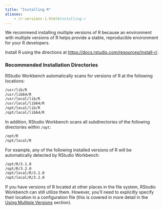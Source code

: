 ```yaml
---
title: "Installing R"
aliases:
	- /r-versions-1.html#installing-r
---
```


We recommend installing multiple versions of R because an environment with multiple
versions of R helps provide a stable, reproducible environment for your R
developers.

Install R using the directions at <https://docs.rstudio.com/resources/install-r/>.

### Recommended Installation Directories

RStudio Workbench automatically scans for versions of R at the following locations:

```bash
/usr/lib/R
/usr/lib64/R
/usr/local/lib/R
/usr/local/lib64/R
/opt/local/lib/R
/opt/local/lib64/R
```

In addition, RStudio Workbench scans all subdirectories of the following directories within `/opt`:

```bash
/opt/R
/opt/local/R
```

For example, any of the following installed versions of R will be automatically detected by RStudio Workbench:

```bash
/opt/R/3.1.0
/opt/R/3.2.0
/opt/local/R/3.1.0
/opt/local/R/3.2.0
```

If you have versions of R located at other places in the file system, RStudio Workbench can still utilize them.  However, you'll need to explicitly specify their location in a configuration file (this is covered in more detail in the [Using Multiple Versions](using_multiple_versions_of_r.qmd) section).

